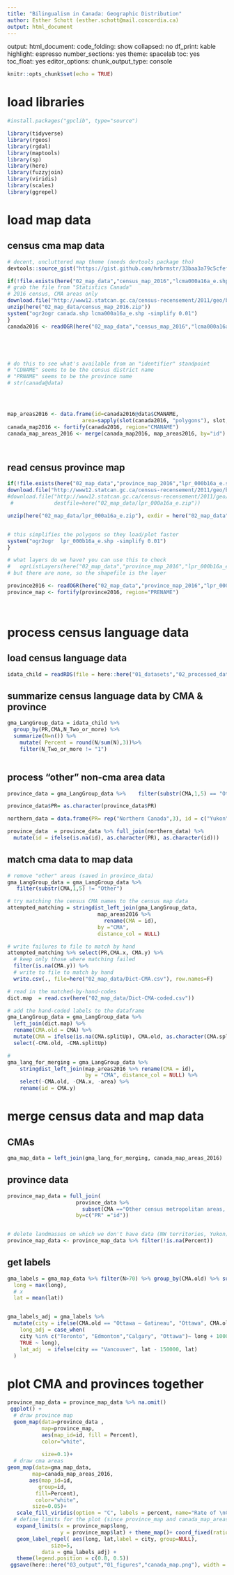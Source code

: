 ---
title: "Bilingualism in Canada: Geographic Distribution"
author: Esther Schott (esther.schott@mail.concordia.ca)
output: html_document
---
output: 
  html_document: 
    code_folding: show
    collapsed: no
    df_print: kable
    highlight: espresso
    number_sections: yes
    theme: spacelab
    toc: yes
    toc_float: yes
editor_options: 
  chunk_output_type: console

```{r setup, include=FALSE}
knitr::opts_chunk$set(echo = TRUE)
```

# load libraries
```{r}
#install.packages("gpclib", type="source")

library(tidyverse)
library(rgeos)
library(rgdal)
library(maptools)
library(sp)
library(here)
library(fuzzyjoin)
library(viridis)
library(scales)
library(ggrepel)
```


# load map data
## census cma map data
```{r}


# decent, uncluttered map theme (needs devtools package tho)
devtools::source_gist("https://gist.github.com/hrbrmstr/33baa3a79c5cfef0f6df")

if(!file.exists(here("02_map_data","census_map_2016","lcma000a16a_e.shp"))) {
# grab the file from "Statistics Canada"
# 2016 census, CMA areas only
download.file("http://www12.statcan.gc.ca/census-recensement/2011/geo/bound-limit/files-fichiers/2016/lcma000a16a_e.zip", destfile=here("02_map_data/census_map_2016.zip"))
unzip(here("02_map_data/census_map_2016.zip"))
system("ogr2ogr canada.shp lcma000a16a_e.shp -simplify 0.01")
}
canada2016 <- readOGR(here("02_map_data","census_map_2016","lcma000a16a_e.shp"),"lcma000a16a_e")





# do this to see what's available from an "identifier" standpoint
# "CDNAME" seems to be the census district name
# "PRNAME" seems to be the province name
# str(canada@data)




map_areas2016 <- data.frame(id=canada2016@data$CMANAME,
                        area=sapply(slot(canada2016, "polygons"), slot, "area") )
canada_map2016 <- fortify(canada2016, region="CMANAME")
canada_map_areas_2016 <- merge(canada_map2016, map_areas2016, by="id")




```
## read census province map
```{r}
if(!file.exists(here("02_map_data","province_map_2016","lpr_000b16a_e.shp"))) {
download.file("http://www12.statcan.gc.ca/census-recensement/2011/geo/bound-limit/files-fichiers/2016/lpr_000b16a_e.zip", destfile=here("02_map_data/lpr_000a16a_e.zip"))
#download.file("http://www12.statcan.gc.ca/census-recensement/2011/geo/bound-limit/files-fichiers/2016/lpr_000a16a_e.zip",
 #             destfile=here("02_map_data/lpr_000a16a_e.zip"))

unzip(here("02_map_data/lpr_000a16a_e.zip"), exdir = here("02_map_data","province_map_2016"))


# this simplifies the polygons so they load/plot faster
system("ogr2ogr  lpr_000b16a_e.shp -simplify 0.01")
}

# what layers do we have? you can use this to check
#   ogrListLayers(here("02_map_data","province_map_2016","lpr_000b16a_e.shp"))
# but there are none, so the shapefile is the layer

province2016 <- readOGR(here("02_map_data","province_map_2016","lpr_000b16a_e.shp"),"lpr_000b16a_e")
province_map <- fortify(province2016, region="PRENAME")




```


# process census language data
## load census language data
```{r}
idata_child = readRDS(file = here::here("01_datasets","02_processed_data", "Individuals_child_data.rdata"))

```

## summarize census language data by CMA & province
```{r}
gma_LangGroup_data = idata_child %>%
  group_by(PR,CMA,N_Two_or_more) %>%
  summarize(N=n()) %>%
    mutate( Percent = round(N/sum(N),3))%>% 
    filter(N_Two_or_more != "1") 
    

```

## process "other" non-cma area data
```{r}

province_data = gma_LangGroup_data %>%    filter(substr(CMA,1,5) == "Other")

province_data$PR= as.character(province_data$PR)

northern_data = data.frame(PR= rep("Northern Canada",3), id = c("Yukon", "Northwest Territories", "Nunavut"))

province_data  = province_data %>% full_join(northern_data) %>%
  mutate(id = ifelse(is.na(id), as.character(PR), as.character(id)))

```

## match cma data to map data
```{r}
# remove "other" areas (saved in province_data)
gma_LangGroup_data = gma_LangGroup_data %>% 
   filter(substr(CMA,1,5) != "Other")

# try matching the census CMA names to the census map data
attempted_matching = stringdist_left_join(gma_LangGroup_data, 
                             map_areas2016 %>% 
                               rename(CMA = id), 
                             by ="CMA", 
                             distance_col = NULL)

# write failures to file to match by hand
attempted_matching %>% select(PR,CMA.x, CMA.y) %>% 
  # keep only those where matching failed
  filter(is.na(CMA.y)) %>% 
  # write to file to match by hand
  write.csv(., file=here("02_map_data/Dict-CMA.csv"), row.names=F) 

# read in the matched-by-hand-codes
dict.map  = read.csv(here("02_map_data/Dict-CMA-coded.csv"))

# add the hand-coded labels to the dataframe
gma_LangGroup_data = gma_LangGroup_data %>% 
  left_join(dict.map) %>% 
  rename(CMA.old = CMA) %>% 
  mutate(CMA = ifelse(is.na(CMA.splitUp), CMA.old, as.character(CMA.splitUp))) %>%
  select(-CMA.old, -CMA.splitUp)

# 
gma_lang_for_merging = gma_LangGroup_data %>% 
    stringdist_left_join(map_areas2016 %>% rename(CMA = id), 
                         by = "CMA", distance_col = NULL) %>% 
    select(-CMA.old, -CMA.x, -area) %>%
    rename(id = CMA.y)
```
# merge census data and map data
## CMAs
```{r}
gma_map_data = left_join(gma_lang_for_merging, canada_map_areas_2016)

```

## province data
```{r}
province_map_data = full_join( 
                      province_data %>% 
                        subset(CMA =="Other census metropolitan areas, census agglomerations and o") , province_map, 
                      by=c("PR" ="id"))


# delete landmasses on which we don't have data (NW territories, Yukon)
province_map_data <- province_map_data %>% filter(!is.na(Percent))
```

## get labels

```{r}
gma_labels = gma_map_data %>% filter(N>70) %>% group_by(CMA.old) %>% summarize(# y
  long = max(long), 
  # x 
  lat = mean(lat))


gma_labels_adj = gma_labels %>%
  mutate(city = ifelse(CMA.old == "Ottawa – Gatineau", "Ottawa", CMA.old ),
    long_adj = case_when(
    city %in% c("Toronto", "Edmonton","Calgary", "Ottawa")~ long + 100000,
    TRUE ~ long),
    lat_adj  = ifelse(city == "Vancouver", lat - 150000, lat)
  )
```


# plot CMA and provinces together
```{r}
province_map_data = province_map_data %>% na.omit()
 ggplot() + 
  # draw province map
  geom_map(data=province_data , 
           map=province_map,
           aes(map_id=id, fill = Percent),
           color="white", 
        
           size=0.1)+ 
  # draw cma areas
geom_map(data=gma_map_data, 
        map=canada_map_areas_2016,
       aes(map_id=id,    
          group=id, 
         fill=Percent),
         color="white", 
        size=0.05)+ 
   scale_fill_viridis(option = "C", labels = percent, name="Rate of \nChild \nBilingualism")+
  # define limits for the plot (since province_map and canada_map_areas uses same scale, can use either one...)
   expand_limits(x = province_map$long, 
                 y = province_map$lat) + theme_map()+ coord_fixed(ratio=1)+
   geom_label_repel( aes(long, lat,label = city, group=NULL),
              size=5,
           data = gma_labels_adj) + 
   theme(legend.position = c(0.8, 0.5))
 ggsave(here::here("03_output","01_figures","canada_map.png"), width = 13, height =7)
```



